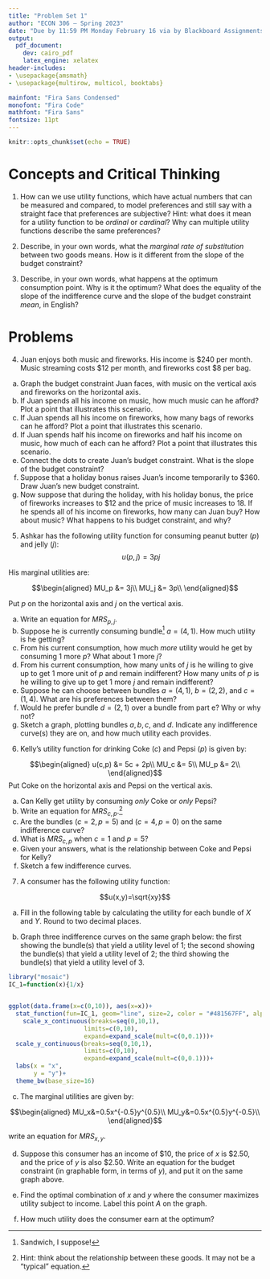 ```yaml
---
title: "Problem Set 1"
author: "ECON 306 — Spring 2023"
date: "Due by 11:59 PM Monday February 16 via by Blackboard Assignments"
output:
  pdf_document:
    dev: cairo_pdf
    latex_engine: xelatex
header-includes:
- \usepackage{amsmath}
- \usepackage{multirow, multicol, booktabs}

mainfont: "Fira Sans Condensed"
monofont: "Fira Code"
mathfont: "Fira Sans"
fontsize: 11pt
---
```


```r
knitr::opts_chunk$set(echo = TRUE)
```

# Concepts and Critical Thinking

1.  How can we use utility functions, which have actual numbers that can be measured and compared, to model preferences and still say with a straight face that preferences are subjective? Hint: what does it mean for a utility function to be *ordinal* or *cardinal*? Why can multiple utility functions describe the same preferences?

\vspace{2in}

2.  Describe, in your own words, what the *marginal rate of substitution* between two goods means. How is it different from the slope of the budget constraint?

\clearpage

3.  Describe, in your own words, what happens at the optimum consumption point. Why is it the optimum? What does the equality of the slope of the indifference curve and the slope of the budget constraint *mean*, in English?

\clearpage

# Problems

4.  Juan enjoys both music and fireworks. His income is \$240 per month. Music streaming costs \$12 per month, and fireworks cost \$8 per bag.

```{=html}
<!-- -->
```
a.  Graph the budget constraint Juan faces, with music on the vertical axis and fireworks on the horizontal axis.
b.  If Juan spends all his income on music, how much music can he afford? Plot a point that illustrates this scenario.
c.  If Juan spends all his income on fireworks, how many bags of reworks can he afford? Plot a point that illustrates this scenario.
d.  If Juan spends half his income on fireworks and half his income on music, how much of each can he afford? Plot a point that illustrates this scenario.
e.  Connect the dots to create Juan's budget constraint. What is the slope of the budget constraint?
f.  Suppose that a holiday bonus raises Juan's income temporarily to \$360. Draw Juan's new budget constraint.
g.  Now suppose that during the holiday, with his holiday bonus, the price of fireworks increases to \$12 and the price of music increases to 18. If he spends all of his income on fireworks, how many can Juan buy? How about music? What happens to his budget constraint, and why?

\clearpage

5.  Ashkar has the following utility function for consuming peanut butter $(p)$ and jelly $(j)$: $$u(p,j) = 3pj$$

His marginal utilities are:

$$\begin{aligned}
MU_p &= 3j\\
MU_j &= 3p\\
\end{aligned}$$

Put $p$ on the horizontal axis and $j$ on the vertical axis.

a.  Write an equation for $MRS_{p,j}$.
b.  Suppose he is currently consuming bundle[^1] $a = (4,1)$. How much utility is he getting?
c.  From his current consumption, how much *more* utility would he get by consuming 1 more $p$? What about 1 more $j$?
d.  From his current consumption, how many units of $j$ is he willing to give up to get 1 more unit of $p$ and remain indifferent? How many units of $p$ is he willing to give up to get 1 more $j$ and remain indifferent?
e.  Suppose he can choose between bundles $a = (4,1)$, $b=(2,2)$, and $c=(1,4)$. What are his preferences between them?
f.  Would he prefer bundle $d = (2,1)$ over a bundle from part e? Why or why not?
g.  Sketch a graph, plotting bundles $a, b, c$, and $d$. Indicate any indifference curve(s) they are on, and how much utility each provides.

[^1]: Sandwich, I suppose!

\clearpage

6.  Kelly's utility function for drinking Coke ($c$) and Pepsi ($p$) is given by:

$$\begin{aligned}
    u(c,p) &= 5c + 2p\\
    MU_c &= 5\\
    MU_p &= 2\\
\end{aligned}$$ Put Coke on the horizontal axis and Pepsi on the vertical axis.

a.  Can Kelly get utility by consuming *only* Coke or *only* Pepsi?
b.  Write an equation for $MRS_{c,p}$.[^2]
c.  Are the bundles $(c=2, p=5)$ and $(c=4,p=0)$ on the same indifference curve?
d.  What is $MRS_{c,p}$ when $c=1$ and $p=5$?
e.  Given your answers, what is the relationship between Coke and Pepsi for Kelly?
f.  Sketch a few indifference curves.

[^2]: Hint: think about the relationship between these goods. It may not be a "typical" equation.

\clearpage

7.  A consumer has the following utility function:

$$u(x,y)=\sqrt{xy}$$

a.  Fill in the following table by calculating the utility for each bundle of $X$ and $Y$. Round to two decimal places.

```{=tex}
\begin{table}[h!]
        \centering 
        \begin{tabular}{rrrrrrrrrrr}
        & \multicolumn{7}{c}{$Y$}\\
        \parbox[t]{2mm}{\multirow{7}{*}{$X$}} &  & 0 & & 1 & & 2 & & 3 & & \\ \toprule 
        & 0 &  & & & & & & &  \\
        
        & 1 &  & & & & & & &  \\ 
        
        & 2 &  & & & & & & & \\
        
        & 3 &  & & & & & & &  \\ \bottomrule 
        \end{tabular}
\end{table}
```
b.  Graph three indifference curves on the same graph below: the first showing the bundle(s) that yield a utility level of 1; the second showing the bundle(s) that yield a utility level of 2; the third showing the bundle(s) that yield a utility level of 3.

```r
library("mosaic")
IC_1=function(x){1/x}


ggplot(data.frame(x=c(0,10)), aes(x=x))+
  stat_function(fun=IC_1, geom="line", size=2, color = "#481567FF", alpha=0)+
    scale_x_continuous(breaks=seq(0,10,1),
                     limits=c(0,10),
                     expand=expand_scale(mult=c(0,0.1)))+
  scale_y_continuous(breaks=seq(0,10,1),
                     limits=c(0,10),
                     expand=expand_scale(mult=c(0,0.1)))+
  labs(x = "x",
       y = "y")+
  theme_bw(base_size=16)
```

\clearpage

c.  The marginal utilities are given by:

$$\begin{aligned}
MU_x&=0.5x^{-0.5}y^{0.5}\\
MU_y&=0.5x^{0.5}y^{-0.5}\\
\end{aligned}$$

write an equation for $MRS_{x,y}$.

d.  Suppose this consumer has an income of \$10, the price of $x$ is \$2.50, and the price of $y$ is also \$2.50. Write an equation for the budget constraint (in graphable form, in terms of $y$), and put it on the same graph above.

e.  Find the optimal combination of $x$ and $y$ where the consumer maximizes utility subject to income. Label this point $A$ on the graph.

f.  How much utility does the consumer earn at the optimum?
